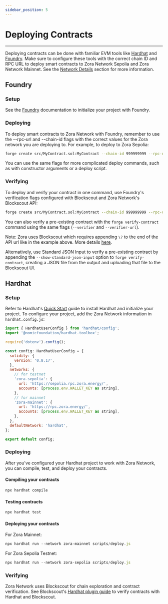 ```yaml
---
sidebar_position: 5
---
```


# Deploying Contracts

---

Deploying contracts can be done with familiar EVM tools like [Hardhat](https://hardhat.org/) and [Foundry](https://book.getfoundry.sh/). 
Make sure to configure these tools with the correct chain ID and RPC URL to deploy smart contracts to Zora Network Sepolia and Zora Network Mainnet. See the [Network Details](/docs/zora-network/network) section for more information.

## Foundry

### Setup

See the [Foundry](https://book.getfoundry.sh/) documentation to initialize your project with Foundry.

### Deploying
To deploy smart contracts to Zora Network with Foundry, remember to use the --rpc-url and --chain-id flags with the correct values for the Zora network you are deploying to. For example, to deploy to Zora Sepolia:

```bash
forge create src/MyContract.sol:MyContract --chain-id 999999999 --rpc-url https://sepolia.rpc.zora.energy/ --private-key $PRIVATE_KEY 
```

You can use the same flags for more complicated deploy commands, such as with constructor arguments or a deploy script.

### Verifying
To deploy and verify your contract in one command, use Foundry's verification flags configured with Blockscout and Zora Network's Blockscout API:

```bash
forge create src/MyContract.sol:MyContract --chain-id 999999999 --rpc-url https://sepolia.rpc.zora.energy/ --private-key $PRIVATE_KEY --verify --verifier blockscout --verifier-url https://sepolia.explorer.zora.energy/api\?
```

You can also verify a pre-existing contract with the `forge verify-contract` command using the same flags (`--verifier` and `--verifier-url`).

Note: Zora uses Blockscout which requires appending `\?` to the end of the API url like in the example above. More details [here](https://github.com/foundry-rs/foundry/issues/5160).

Alternatively, use Standard JSON Input to verify a pre-existing contract by appending the `--show-standard-json-input` option to `forge verify-contract`, creating a JSON file from the output and uploading that file to the Blockscout UI.


## Hardhat

### Setup
Refer to Hardhat's [Quick Start](https://hardhat.org/hardhat-runner/docs/getting-started#quick-start) guide to install Hardhat and initialize your project. 
To configure your project, add the Zora Network information in `hardhat.config.js`:

```js
import { HardhatUserConfig } from 'hardhat/config';
import '@nomicfoundation/hardhat-toolbox';

require('dotenv').config();

const config: HardhatUserConfig = {
  solidity: {
    version: '0.8.17',
  },
  networks: {
    // for testnet
    'zora-sepolia': {
      url: 'https://sepolia.rpc.zora.energy/',
      accounts: [process.env.WALLET_KEY as string],
    },
    // for mainnet
    'zora-mainnet': {
      url: 'https://rpc.zora.energy/',
      accounts: [process.env.WALLET_KEY as string],
    },
  },
  defaultNetwork: 'hardhat',
};

export default config;
```

### Deploying
After you've configured your Hardhat project to work with Zora Network, you can compile, test, and deploy your contracts.
#### Compiling your contracts
```bash
npx hardhat compile
```
#### Testing contracts
```bash
npx hardhat test
```
#### Deploying your contracts
For Zora Mainnet:
```javascript
npx hardhat run --network zora-mainnet scripts/deploy.js
```
For Zora Sepolia Testnet:
```javascript
npx hardhat run --network zora-sepolia scripts/deploy.js
```

### Verifying
Zora Network uses Blockscout for chain exploration and contract verification. See Blockscout's [Hardhat plugin guide](https://docs.blockscout.com/for-users/verifying-a-smart-contract/hardhat-verification-plugin) to verify contracts with Hardhat and Blockscout.
